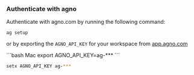 ### Authenticate with agno

Authenticate with agno.com by running the following command:

```shell
ag setup
```

or by exporting the `AGNO_API_KEY` for your workspace from [app.agno.com](https://app.agno.com)

<CodeGroup>
```bash Mac
export AGNO_API_KEY=ag-***
```

```bash Windows
setx AGNO_API_KEY ag-***
```
</CodeGroup>
